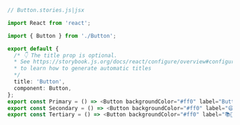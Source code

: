 ```ts
// Button.stories.js|jsx

import React from 'react';

import { Button } from './Button';

export default {
  /* 👇 The title prop is optional.
  * See https://storybook.js.org/docs/react/configure/overview#configure-story-loading
  * to learn how to generate automatic titles
  */
  title: 'Button',
  component: Button,
};
export const Primary = () => <Button backgroundColor="#ff0" label="Button" />;
export const Secondary = () => <Button backgroundColor="#ff0" label="😄👍😍💯" />;
export const Tertiary = () => <Button backgroundColor="#ff0" label="📚📕📈🤓" />;
```